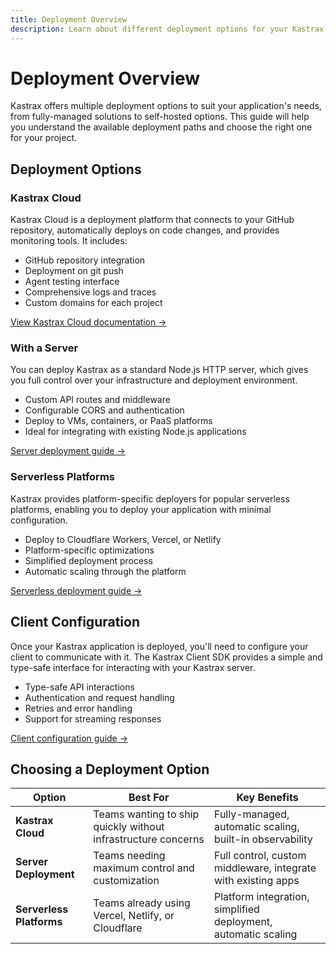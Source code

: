 ```yaml
---
title: Deployment Overview
description: Learn about different deployment options for your Kastrax applications
---
```


# Deployment Overview

Kastrax offers multiple deployment options to suit your application's needs, from fully-managed solutions to self-hosted options. This guide will help you understand the available deployment paths and choose the right one for your project.

## Deployment Options

### Kastrax Cloud

Kastrax Cloud is a deployment platform that connects to your GitHub repository, automatically deploys on code changes, and provides monitoring tools. It includes:

- GitHub repository integration
- Deployment on git push
- Agent testing interface
- Comprehensive logs and traces
- Custom domains for each project

[View Kastrax Cloud documentation →](/docs/kastrax-cloud/overview)

### With a Server

You can deploy Kastrax as a standard Node.js HTTP server, which gives you full control over your infrastructure and deployment environment.

- Custom API routes and middleware
- Configurable CORS and authentication
- Deploy to VMs, containers, or PaaS platforms
- Ideal for integrating with existing Node.js applications

[Server deployment guide →](/docs/deployment/server)

### Serverless Platforms

Kastrax provides platform-specific deployers for popular serverless platforms, enabling you to deploy your application with minimal configuration.

- Deploy to Cloudflare Workers, Vercel, or Netlify
- Platform-specific optimizations
- Simplified deployment process
- Automatic scaling through the platform

[Serverless deployment guide →](/docs/deployment/deployment)

## Client Configuration

Once your Kastrax application is deployed, you'll need to configure your client to communicate with it. The Kastrax Client SDK provides a simple and type-safe interface for interacting with your Kastrax server.

- Type-safe API interactions
- Authentication and request handling
- Retries and error handling
- Support for streaming responses

[Client configuration guide →](/docs/deployment/client)

## Choosing a Deployment Option

| Option | Best For | Key Benefits |
| --- | --- | --- |
| **Kastrax Cloud** | Teams wanting to ship quickly without infrastructure concerns | Fully-managed, automatic scaling, built-in observability |
| **Server Deployment** | Teams needing maximum control and customization | Full control, custom middleware, integrate with existing apps |
| **Serverless Platforms** | Teams already using Vercel, Netlify, or Cloudflare | Platform integration, simplified deployment, automatic scaling |